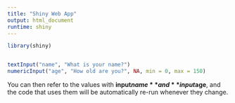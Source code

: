 ---
title: "Shiny Web App"
output: html_document
runtime: shiny
---

```{r}
library(shiny)


textInput("name", "What is your name?")
numericInput("age", "How old are you?", NA, min = 0, max = 150)
```


You can then refer to the values with **input$name** and **input$age**, and the code that uses them will be automatically re-run whenever they change.